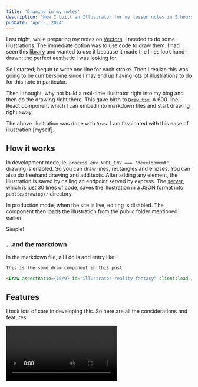 ```yaml
---
title: 'Drawing in my notes'
description: 'How I built an Illustrator for my lesson notes in 5 hours.'
pubDate: 'Apr 3, 2024'
---
```



Last night, while preparing my notes on [Vectors](/lesson-notes/vector-i), I needed to do some illustrations. The immediate option was to use code to draw them. I had seen this [library](https://roughjs.com) and wanted to use it because it made the lines look hand-drawn; the perfect aesthetic I was looking for.

So I started; begun to write one line for each stroke. Then I realize this was going to be cumbersome since I may end up having lots of illustrations to do for this note in particular.

Then I thought, why not build a real-time illustrator right into my blog and then do the drawing right there. This gave birth to [`Draw.tsx`](https://github.com/blackmann/blackmann.github.io/blob/1647251decf6dc1345883d399758fe853b7141e2/src/components/Draw.tsx). A 600-line React component which I can embed into markdown files and start drawing right away.

<Draw aspectRatio={16/9} id="illustrator-reality-fantasy" client:load />

The above illustration was done with `Draw`. I am fascinated with this ease of illustration [myself].

## How it works

In development mode, ie, `process.env.NODE_ENV === 'development'`, drawing is enabled. So you can draw lines, rectangles and ellipses. You can also do freehand drawing and add texts. After adding any element, the illustration is saved by calling an endpoint served by express. The [server](https://github.com/blackmann/blackmann.github.io/blob/1647251decf6dc1345883d399758fe853b7141e2/draw-server.mjs), which is just 30 lines of code, saves the illustration in a JSON format into `public/drawings/` directory.

In production mode, when the site is live, editing is disabled. The component then loads the illustration from the public folder mentioned earlier.

Simple!

### ...and the markdown

In the markdown file, all I do is add entry like:

```md
This is the same draw component in this post

<Draw aspectRatio={16/9} id="illustrator-reality-fantasy" client:load />
```

## Features

I took lots of care in developing this. So here are all the considerations and features:

<video class="mb-4" src="/draw.mp4" autoplay loop controls playsinline />

- **Light + dark modes**. If you toggled between light and dark modes, the colors change to fit. So black outlines become white in dark mode. Darker colors are slightly brighter in dark mode as well.

- **Responsivenes**. If you shrink/expand the viewport, the illustration adapts. Also pixel densities have been taken care of.

- **Illustration outline**. Yupp, so you can remove some elements as and when without having to clear everything.

- **Edit after publish**: I can always edit an illustration. Even after years, right there!

## I'm happy

I'm very happy to have invested in this as it's going to ease my authoring workflow SIGNIFICANTLY. Compared to the following methods, this beats all:

- **Figma/Excalidraw?** Using these will mean I open another app and export some SVG, put it in the right directory. Edit the color values to make them responsive to color schemes.